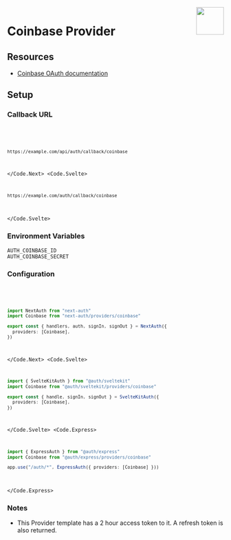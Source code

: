 
<img align="right" src="/img/providers/coinbase.svg" height="64" width="64" />

# Coinbase Provider

## Resources

- [Coinbase OAuth documentation](https://developers.coinbase.com/api/v2)

## Setup

### Callback URL

<Code>
  <Code.Next>

```bash
https://example.com/api/auth/callback/coinbase
```

  </Code.Next>
  <Code.Svelte>

```bash
https://example.com/auth/callback/coinbase
```

  </Code.Svelte>
</Code>

### Environment Variables

```
AUTH_COINBASE_ID
AUTH_COINBASE_SECRET
```

### Configuration

<Code>
  <Code.Next>

```ts filename="/auth.ts"
import NextAuth from "next-auth"
import Coinbase from "next-auth/providers/coinbase"

export const { handlers, auth, signIn, signOut } = NextAuth({
  providers: [Coinbase],
})
```

  </Code.Next>
  <Code.Svelte>

```ts filename="/src/auth.ts"
import { SvelteKitAuth } from "@auth/sveltekit"
import Coinbase from "@auth/sveltekit/providers/coinbase"

export const { handle, signIn, signOut } = SvelteKitAuth({
  providers: [Coinbase],
})
```

  </Code.Svelte>
  <Code.Express>

```ts filename="/src/app.ts"
import { ExpressAuth } from "@auth/express"
import Coinbase from "@auth/express/providers/coinbase"

app.use("/auth/*", ExpressAuth({ providers: [Coinbase] }))
```

  </Code.Express>
</Code>

### Notes

- This Provider template has a 2 hour access token to it. A refresh token is also returned.
